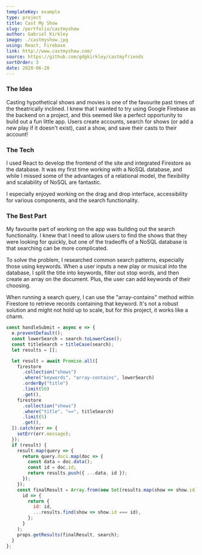```yaml
---
templateKey: example
type: project
title: Cast My Show
slug: /portfolio/castmyshow
author: Gabriel Kirkley
image: ./castmyshow.jpg
using: React, Firebase
link: http://www.castmyshow.com/
source: https://github.com/gdgkirkley/castmyfriends
sortOrder: 3
date: 2020-06-28
---
```


### The Idea

Casting hypothetical shows and movies is one of the favourite past times of the
theatrically inclined. I knew that I wanted to try using Google Firebase as the
backend on a project, and this seemed like a perfect opportunity to build out a
fun little app. Users create accounts, search for shows (or add a new play if it
doesn't exist), cast a show, and save their casts to their account!

### The Tech

I used React to develop the frontend of the site and integrated Firestore as the
database. It was my first time working with a NoSQL database, and while I missed
some of the advantages of a relational model, the flexibility and scalability of
NoSQL are fantastic.

I especially enjoyed working on the drag and drop interface, accessibility for
various components, and the search functionality.

### The Best Part

My favourite part of working on the app was building out the search
functionality. I knew that I need to allow users to find the shows that they
were looking for quickly, but one of the tradeoffs of a NoSQL database is that
searching can be more complicated.

To solve the problem, I researched common search patterns, especially those
using keywords. When a user inputs a new play or musical into the database, I
split the title into keywords, filter out stop words, and then create an array
on the document. Plus, the user can add keywords of their choosing.

When running a search query, I can use the "array-contains" method within
Firestore to retrieve records containing that keyword. It's not a robust
solution and might not hold up to scale, but for this project, it works like a
charm.

```js
const handleSubmit = async e => {
  e.preventDefault();
  const lowerSearch = search.toLowerCase();
  const titleSearch = titleCase(search);
  let results = [];

  let result = await Promise.all([
    firestore
      .collection("shows")
      .where("keywords", "array-contains", lowerSearch)
      .orderBy("title")
      .limit(50)
      .get(),
    firestore
      .collection("shows")
      .where("title", "==", titleSearch)
      .limit(5)
      .get(),
  ]).catch(err => {
    setErr(err.message);
  });
  if (result) {
    result.map(query => {
      return query.docs.map(doc => {
        const data = doc.data();
        const id = doc.id;
        return results.push({ ...data, id });
      });
    });
    const finalResult = Array.from(new Set(results.map(show => show.id))).map(
      id => {
        return {
          id: id,
          ...results.find(show => show.id === id),
        };
      }
    );
    props.getResults(finalResult, search);
  }
};
```
